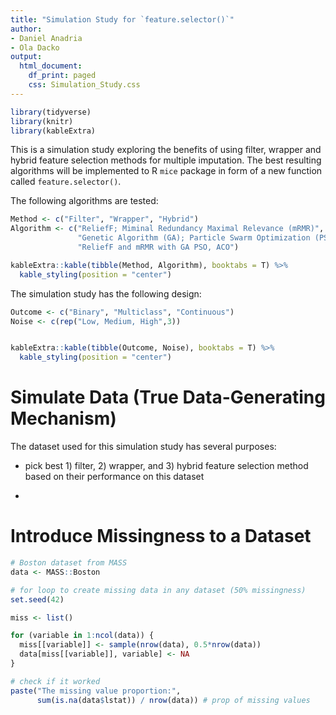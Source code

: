 ```yaml
---
title: "Simulation Study for `feature.selector()`"
author:
- Daniel Anadria
- Ola Dacko
output:
  html_document:
    df_print: paged
    css: Simulation_Study.css
---
```


```r
library(tidyverse)
library(knitr)
library(kableExtra)
```



This is a  simulation study exploring the benefits of using filter, wrapper and hybrid feature selection methods for multiple imputation. The best resulting algorithms will be implemented to R `mice` package in form of a new function called `feature.selector()`.

The following algorithms are tested:


```r
Method <- c("Filter", "Wrapper", "Hybrid")
Algorithm <- c("ReliefF; Miminal Redundancy Maximal Relevance (mRMR)", 
               "Genetic Algorithm (GA); Particle Swarm Optimization (PSO); Ant Colony Optimization (ACO)",
               "ReliefF and mRMR with GA PSO, ACO")

kableExtra::kable(tibble(Method, Algorithm), booktabs = T) %>%
  kable_styling(position = "center")

```


The simulation study has the following design:

```r
Outcome <- c("Binary", "Multiclass", "Continuous")
Noise <- c(rep("Low, Medium, High",3))


kableExtra::kable(tibble(Outcome, Noise), booktabs = T) %>%
  kable_styling(position = "center")

```

# Simulate Data (True Data-Generating Mechanism)

The dataset used for this simulation study has several purposes:

* pick best 1) filter, 2) wrapper, and 3) hybrid feature selection method
based on their performance on this dataset

* 



# Introduce Missingness to a Dataset

```r
# Boston dataset from MASS
data <- MASS::Boston
```

```r
# for loop to create missing data in any dataset (50% missingness)
set.seed(42)

miss <- list()

for (variable in 1:ncol(data)) {
  miss[[variable]] <- sample(nrow(data), 0.5*nrow(data))
  data[miss[[variable]], variable] <- NA
}

# check if it worked
paste("The missing value proportion:", 
      sum(is.na(data$lstat)) / nrow(data)) # prop of missing values
```

